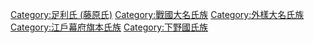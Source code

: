 [[Category:足利氏_(藤原氏)|Category:足利氏 (藤原氏)]]
[[Category:戰國大名氏族|Category:戰國大名氏族]]
[[Category:外樣大名氏族|Category:外樣大名氏族]]
[[Category:江戶幕府旗本氏族|Category:江戶幕府旗本氏族]]
[[Category:下野國氏族|Category:下野國氏族]]
